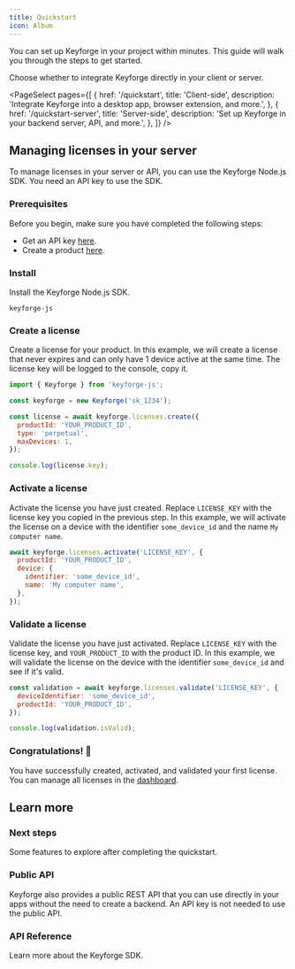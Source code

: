 ```yaml
---
title: Quickstart
icon: Album
---
```


You can set up Keyforge in your project within minutes. This guide will walk you through the steps to get started.

Choose whether to integrate Keyforge directly in your client or server.

<PageSelect
  pages={[
    {
      href: '/quickstart',
      title: 'Client-side',
      description:
        'Integrate Keyforge into a desktop app, browser extension, and more.',
    },
    {
      href: '/quickstart-server',
      title: 'Server-side',
      description: 'Set up Keyforge in your backend server, API, and more.',
    },
  ]}
/>

## Managing licenses in your server

To manage licenses in your server or API, you can use the Keyforge Node.js SDK. You need an API key to use the SDK.

### Prerequisites

Before you begin, make sure you have completed the following steps:

- Get an API key [here](https://keyforge.dev/dashboard/api-keys).
- Create a product [here](https://keyforge.dev/dashboard/products).

<Steps>
<Step>

### Install

Install the Keyforge Node.js SDK.

```package-install
keyforge-js
```

</Step>

<Step>

### Create a license

Create a license for your product. In this example, we will create a license that never expires and can only have 1 device active at the same time. The license key will be logged to the console, copy it.

```js
import { Keyforge } from 'keyforge-js';

const keyforge = new Keyforge('sk_1234');

const license = await keyforge.licenses.create({
  productId: 'YOUR_PRODUCT_ID',
  type: 'perpetual',
  maxDevices: 1,
});

console.log(license.key);
```

</Step>

<Step>

### Activate a license

Activate the license you have just created. Replace `LICENSE_KEY` with the license key you copied in the previous step. In this example, we will activate the license on a device with the identifier `some_device_id` and the name `My computer name`.

```js
await keyforge.licenses.activate('LICENSE_KEY', {
  productId: 'YOUR_PRODUCT_ID',
  device: {
    identifier: 'some_device_id',
    name: 'My computer name',
  },
});
```

</Step>

<Step>

### Validate a license

Validate the license you have just activated. Replace `LICENSE_KEY` with the license key, and `YOUR_PRODUCT_ID` with the product ID. In this example, we will validate the license on the device with the identifier `some_device_id` and see if it's valid.

```js
const validation = await keyforge.licenses.validate('LICENSE_KEY', {
  deviceIdentifier: 'some_device_id',
  productId: 'YOUR_PRODUCT_ID',
});

console.log(validation.isValid);
```

</Step>

<Step>

### Congratulations! 🎉

You have successfully created, activated, and validated your first license. You can manage all licenses in the [dashboard](https://keyforge.dev/dashboard/licenses).

</Step>

</Steps>

## Learn more

### Next steps

Some features to explore after completing the quickstart.

<Cards>
  <Card
    title="Integrate with Stripe"
    href="/stripe-integration"
    description="Generate licenses on purchases."
  />
  <Card
    title="Offline licensing"
    href="/addons/license-token-no-sdk"
    description="Validate licenses while offline."
  />
</Cards>

### Public API

Keyforge also provides a public REST API that you can use directly in your apps without the need to create a backend. An API key is not needed to use the public API.

<Cards>
  <Card
    title="Validate license"
    href="/api-reference/public/validate-license"
    description="Validate a license."
  />
  <Card
    title="Activate license"
    href="/api-reference/public/activate-license"
    description="Activate a license."
  />
</Cards>

### API Reference

Learn more about the Keyforge SDK.

<Cards>
  <Card
    title="Products"
    href="/api-reference/products"
    description="Create and manage products with the SDK."
  />
  <Card
    title="Licenses"
    href="/api-reference/licenses"
    description="Create and manage licenses with the SDK."
  />
  <Card
    title="Portal"
    href="/api-reference/portal"
    description="Interact with the Keyforge portal using the SDK."
  />
</Cards>
